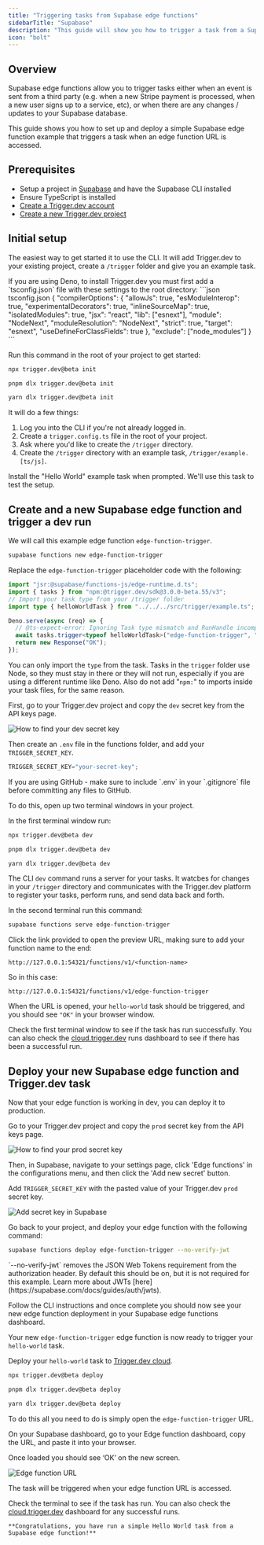 ```yaml
---
title: "Triggering tasks from Supabase edge functions"
sidebarTitle: "Supabase"
description: "This guide will show you how to trigger a task from a Supabase edge function, and then view the run."
icon: "bolt"
---
```



## Overview

Supabase edge functions allow you to trigger tasks either when an event is sent from a third party (e.g. when a new Stripe payment is processed, when a new user signs up to a service, etc), or when there are any changes / updates to your Supabase database.

This guide shows you how to set up and deploy a simple Supabase edge function example that triggers a task when an edge function URL is accessed.

## Prerequisites

- Setup a project in [Supabase](https://supabase.com/) and have the Supabase CLI installed
- Ensure TypeScript is installed
- [Create a Trigger.dev account](https://cloud.trigger.dev)
- [Create a new Trigger.dev project](/guides/dashboard/creating-a-project)

## Initial setup

<Steps>

<Step title="Run the CLI `init` command">

The easiest way to get started it to use the CLI. It will add Trigger.dev to your existing project, create a `/trigger` folder and give you an example task.

<Note>
If you are using Deno, to install Trigger.dev you must first add a `tsconfig.json` file with these settings to the root directory:
<Accordion title="tsconfig.json file to add">
```json tsconfig.json
{
  "compilerOptions": {
    "allowJs": true,
    "esModuleInterop": true,
    "experimentalDecorators": true,
    "inlineSourceMap": true,
    "isolatedModules": true,
    "jsx": "react",
    "lib": ["esnext"],
    "module": "NodeNext",
    "moduleResolution": "NodeNext",
    "strict": true,
    "target": "esnext",
    "useDefineForClassFields": true
  },
  "exclude": ["node_modules"]
}
```
</Accordion>
</Note>

Run this command in the root of your project to get started:

<CodeGroup>

```bash npm
npx trigger.dev@beta init
```

```bash pnpm
pnpm dlx trigger.dev@beta init
```

```bash yarn
yarn dlx trigger.dev@beta init
```

</CodeGroup>

It will do a few things:

1. Log you into the CLI if you're not already logged in.
2. Create a `trigger.config.ts` file in the root of your project.
3. Ask where you'd like to create the `/trigger` directory.
4. Create the `/trigger` directory with an example task, `/trigger/example.[ts/js]`.

Install the "Hello World" example task when prompted. We'll use this task to test the setup.

</Step>
  <CliDevStep />
  <CliRunTestStep />
  <CliViewRunStep />
</Steps>

## Create and a new Supabase edge function and trigger a dev run

<Steps>

<Step title="Create a new edge function using the Supabase CLI">

We will call this example edge function `edge-function-trigger`.

```bash
supabase functions new edge-function-trigger
```

</Step>

<Step title="Update the edge function code">

Replace the `edge-function-trigger` placeholder code with the following:

```ts edge-function-trigger/index.ts
import "jsr:@supabase/functions-js/edge-runtime.d.ts";
import { tasks } from "npm:@trigger.dev/sdk@3.0.0-beta.55/v3";
// Import your task type from your /trigger folder
import type { helloWorldTask } from "../../../src/trigger/example.ts";

Deno.serve(async (req) => {
  // @ts-expect-error: Ignoring Task type mismatch and RunHandle incompatibility
  await tasks.trigger<typeof helloWorldTask>("edge-function-trigger", "hello");
  return new Response("OK");
});
```

<Note>You can only import the `type` from the task.</Note>
<Note>
  Tasks in the `trigger` folder use Node, so they must stay in there or they will not run,
  especially if you are using a different runtime like Deno. Also do not add "`npm:`" to imports
  inside your task files, for the same reason.
</Note>

</Step>

<Step title="Add a .env file to be able to test locally">

First, go to your Trigger.dev project and copy the `dev` secret key from the API keys page.

![How to find your dev secret key](/images/api-key-dev.png)

Then create an `.env` file in the functions folder, and add your `TRIGGER_SECRET_KEY`.

```ts functions/.env
TRIGGER_SECRET_KEY="your-secret-key";
```

<Warning>
  If you are using GitHub - make sure to include `.env` in your `.gitignore` file before committing any files to GitHub.
</Warning>

</Step>

<Step title="Test your new edge function locally">

To do this, open up two terminal windows in your project. 

In the first terminal window run:

<CodeGroup>

```bash npm
npx trigger.dev@beta dev
```

```bash pnpm
pnpm dlx trigger.dev@beta dev
```

```bash yarn
yarn dlx trigger.dev@beta dev
```

</CodeGroup>

The CLI `dev` command runs a server for your tasks. It watcbes for changes in your `/trigger` directory and communicates with the Trigger.dev platform to register your tasks, perform runs, and send data back and forth.

In the second terminal run this command:

```bash
supabase functions serve edge-function-trigger
```

Click the link provided to open the preview URL, making sure to add your function name to the end:

`http://127.0.0.1:54321/functions/v1/<function-name>`

So in this case:

`http://127.0.0.1:54321/functions/v1/edge-function-trigger`

When the URL is opened, your `hello-world` task should be triggered, and you should see `"OK"` in your browser window.

Check the first terminal window to see if the task has run successfully. You can also check the [cloud.trigger.dev](http://cloud.trigger.dev) runs dashboard to see if there has been a successful run.

</Step>
</Steps>

## Deploy your new Supabase edge function and Trigger.dev task

Now that your edge function is working in dev, you can deploy it to production.

<Steps>

<Step title="Add your Trigger.dev prod secret key in Supabase">

Go to your Trigger.dev project and copy the `prod` secret key from the API keys page.

![How to find your prod secret key](/images/api-key-prod.png)

Then, in Supabase, navigate to your settings page, click 'Edge functions' in the configurations menu, and then click the 'Add new secret' button. 

Add `TRIGGER_SECRET_KEY` with the pasted value of your Trigger.dev `prod` secret key.

![Add secret key in Supabase](/images/supabase-keys-1.png)

</Step>

<Step title="Deploy your edge function using the Supabase CLI">

Go back to your project, and deploy your edge function with the following command:

```bash
supabase functions deploy edge-function-trigger --no-verify-jwt
```

<Note>
  `--no-verify-jwt` removes the JSON Web Tokens requirement from the authorization header. By
  default this should be on, but it is not required for this example. Learn more about JWTs
  [here](https://supabase.com/docs/guides/auth/jwts).
</Note>

Follow the CLI instructions and once complete you should now see your new edge function deployment in your Supabase edge functions dashboard.

Your new `edge-function-trigger` edge function is now ready to trigger your `hello-world` task.

</Step>

<Step title="Deploy your hello-world task">

Deploy your `hello-world` task to [Trigger.dev cloud](https://cloud.trigger.dev).

<CodeGroup>

```bash npm
npx trigger.dev@beta deploy
```

```bash pnpm
pnpm dlx trigger.dev@beta deploy
```

```bash yarn
yarn dlx trigger.dev@beta deploy
```

</CodeGroup>

</Step>

<Step title="Trigger a prod run from your deployed edge function">

To do this all you need to do is simply open the `edge-function-trigger` URL.

On your Supabase dashboard, go to your Edge function dashboard, copy the URL, and paste it into your browser. 

Once loaded you should see ‘OK’ on the new screen.

![Edge function URL](/images/supabase-function-url.png)

The task will be triggered when your edge function URL is accessed.

Check the terminal to see if the task has run. You can also check the [cloud.trigger.dev](http://cloud.trigger.dev) dashboard for any successful runs.

    **Congratulations, you have run a simple Hello World task from a Supabase edge function!**

</Step>
</Steps>

<UsefulNextSteps />
